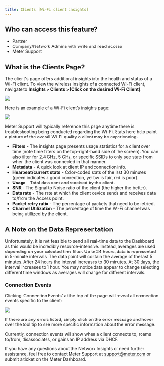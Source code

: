 ```yaml
---
title: Clients [Wi-Fi client insights]
---
```


## Who can access this feature?

- Partner
- Company/Network Admins with write and read access
- Meter Support

## What is the Clients Page?

The client's page offers additional insights into the health and status of a Wi-Fi client. To view the wireless insights of a connected Wi-Fi client, navigate to <strong>Insights > Clients > [Click on the desired Wi-Fi Client]</strong>.

<Frame>
  <img src="https://support.meter.com/hc/article_attachments/30674335118989"/>
</Frame>

Here is an example of a Wi-Fi client’s insights page:

<Frame>
  <img src="https://support.meter.com/hc/article_attachments/31273669490957"/>
</Frame>

Meter Support will typically reference this page anytime there is troubleshooting being conducted regarding the Wi-Fi. Stats here help paint a picture of the overall Wi-Fi quality a client may be experiencing.

- <strong>Filters</strong> - The insights page presents usage statistics for a client over time (note time filters on the top-right-hand side of the screen). You can also filter for 2.4 GHz, 5 GHz, or specific SSIDs to only see stats from when the client was connected in that manner.
- <strong>Metadata</strong> - A quick look at client IP and connection info.
- <strong>Hearbeat/current stats</strong> - Color-coded stats of the last 30 minutes (green indicates a good connection, yellow is fair, red is poor).
- <strong>Usage</strong> - Total data sent and received by the client.
- <strong>SNR</strong> - The Signal to Noise ratio of the client (the higher the better).
- <strong>Data rate</strong> - The rate at which the client device sends and receives data to/from the Access point.
- <strong>Packet retry ratio</strong> - The percentage of packets that need to be retried.
- <strong>Channel Utilization</strong> - The percentage of time the Wi-Fi channel was being utillized by the client.

## A Note on the Data Representation

Unfortunately, it is not feasible to send all real-time data to the Dashboard as this would be incredibly resource-intensive. Instead, averages are used depending on your selected time filter. Up to 24 hours, data is represented in 5-minute intervals. The data point will contain the average of the last 5 minutes. After 24 hours the interval increases to 30 minutes. At 30 days, the interval increases to 1 hour. You may notice data appear to change selecting different time windows as averages will change for different intervals.

### Connection Events

Clicking ‘Connection Events’ at the top of the page will reveal all connection events specific to the client:

<Frame>
  <img src="https://support.meter.com/hc/article_attachments/30674335126029"/>
</Frame>

If there are any errors listed, simply click on the error message and hover over the tool tip to see more specific information about the error message.

Currently, connection events will show when a client connects to, roams to/from, disassociates, or gains an IP address via DHCP.

If you have any questions about the Network Insights or need further assistance, feel free to contact Meter Support at [support@meter.com](mailto:support@meter.com) or submit a ticket on the Meter Dashboard.